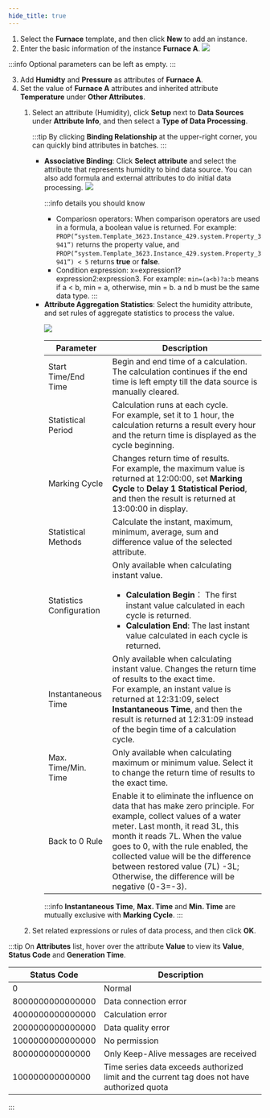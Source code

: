 ```yaml
---
hide_title: true
---
```


1. Select the **Furnace** template, and then click <strong>New</strong> to add an instance.
2. Enter the basic information of the instance **Furnace A**.
<img src="https://wordpressfreezonex.oss-accelerate.aliyuncs.com/factoryModeling/10.png" width={470}
  height={864} />

:::info
Optional parameters can be left as empty.
:::

3. Add **Humidty** and **Pressure** as attributes of **Furnace A**.
4. Set the value of **Furnace A** attributes and inherited attribute **Temperature** under **Other Attributes**.

<ol>
<ol>
<li>Select an attribute (Humidity), click <strong>Setup</strong> next to <strong>Data Sources</strong> under <strong>Attribute Info</strong>, and then select a <strong>Type of Data Processing</strong>.

:::tip
By clicking **Binding Relationship** at the upper-right corner, you can quickly bind attributes in batches.
:::

<ul>
<li><strong>Associative Binding</strong>: Click <b>Select attribute</b> and select the attribute that represents humidity to bind data source. You can also add formula and external attributes to do initial data processing.

<img src="https://wordpressfreezonex.oss-accelerate.aliyuncs.com/factoryModeling/11.png"  width={470}/>

:::info details you should know
- Compariosn operators: When comparison operators are used in a formula, a boolean value is returned. For example: `PROP(“system.Template_3623.Instance_429.system.Property_3941”)` returns the property value, and `PROP(“system.Template_3623.Instance_429.system.Property_3941”) < 5` returns **true** or **false**.
- Condition expression: x=expression1?expression2:expression3. For example: `min=(a<b)?a:b` means if a < b, min = a, otherwise, min = b. a nd b must be the same data type.
:::

</li>
<li><strong>Attribute Aggregation Statistics</strong>: Select the humidity attribute, and set rules of aggregate statistics to process the value.<br/>

<img src="https://wordpressfreezonex.oss-accelerate.aliyuncs.com/factoryModeling/12.png" width={470}
  height={864} />

<table>
  <thead>
    <tr>
      <th>Parameter</th>
      <th>Description</th>
    </tr>
  </thead>
  <tbody>
    <tr>
      <td>Start Time/End Time</td>
      <td>
        Begin and end time of a calculation. The calculation continues if the
        end time is left empty till the data source is manually cleared.
      </td>
    </tr>
    <tr>
      <td>Statistical Period</td>
      <td>
        Calculation runs at each cycle.
        <br />
        For example, set it to 1 hour, the calculation returns a result every
        hour and the return time is displayed as the cycle beginning.
      </td>
    </tr>
    <tr>
      <td>Marking Cycle</td>
      <td>
        Changes return time of results.
        <br />
        For example, the maximum value is returned at 12:00:00, set <strong>Marking Cycle</strong> to <strong>Delay 1 Statistical Period</strong>, and then the result is
        returned at 13:00:00 in display.
      </td>
    </tr>
    <tr>
      <td>Statistical Methods</td>
      <td>
        Calculate the instant, maximum, minimum, average, sum and difference
        value of the selected attribute.
      </td>
    </tr>
    <tr>
      <td>Statistics Configuration</td>
      <td>
        Only available when calculating instant value.

- **Calculation Begin**： The first instant value calculated in each cycle is returned.
- **Calculation End**: The last instant value calculated in each cycle is returned.

</td>
</tr>
  <tr>
  <td>Instantaneous Time</td>
  <td>
  Only available when calculating instant value. Changes the return time of
  results to the exact time.
  <br />
  For example, an instant value is returned at 12:31:09, select <strong>Instantaneous Time</strong>, and then the result is returned at
  12:31:09 instead of the begin time of a calculation cycle.
  </td>
  </tr>
  <tr>
  <td>Max. Time/Min. Time</td>
  <td>
  Only available when calculating maximum or minimum value. Select it to
  change the return time of results to the exact time.
  </td>
  </tr>
  <tr>
  <td>Back to 0 Rule</td>
  <td>
  Enable it to eliminate the influence on data that has make zero principle. For example, collect values of a water meter. Last month, it read 3L, this month it reads 7L. When the value goes to 0, with the rule enabled, the collected value will be the difference between restored value (7L) -3L; Otherwise, the difference will be negative (0-3=-3).
  </td>
  </tr>
    </tbody>
</table>

:::info
**Instantaneous Time**, **Max. Time** and **Min. Time** are mutually exclusive with **Marking Cycle**.
:::

</li>
</ul>
</li>
<li>Set related expressions or rules of data process, and then click <strong>OK</strong>.</li>
</ol>
</ol>


:::tip
On <strong>Attributes</strong> list, hover over the attribute <strong>Value</strong> to view its <strong>Value</strong>, <strong>Status Code</strong> and <strong>Generation Time</strong>.
<table>
      <thead>
        <tr>
          <th>Status Code</th>
          <th>Description</th>
        </tr>
      </thead>
      <tbody>
        <tr>
          <td>0</td>
          <td>Normal</td>
        </tr>
        <tr>
          <td>8000000000000000</td>
          <td>Data connection error</td>
        </tr>
        <tr>
          <td>4000000000000000</td>
          <td>Calculation error</td>
        </tr>
        <tr>
          <td>2000000000000000</td>
          <td>Data quality error</td>
        </tr>
        <tr>
          <td>1000000000000000</td>
          <td>
            No permission
          </td>
        </tr>
        <tr>
          <td>800000000000000</td>
          <td>
            Only Keep-Alive messages are received
          </td>
        </tr>
        <tr>
          <td>100000000000000</td>
          <td>
            Time series data exceeds authorized limit and the current tag does
            not have authorized quota
          </td>
        </tr>
      </tbody>
    </table>
    
:::
